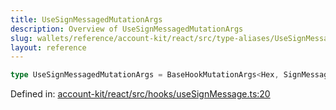 ```yaml
---
title: UseSignMessagedMutationArgs
description: Overview of UseSignMessagedMutationArgs
slug: wallets/reference/account-kit/react/src/type-aliases/UseSignMessagedMutationArgs
layout: reference
---
```


```ts
type UseSignMessagedMutationArgs = BaseHookMutationArgs<Hex, SignMessageArgs>;
```

Defined in: [account-kit/react/src/hooks/useSignMessage.ts:20](https://github.com/alchemyplatform/aa-sdk/blob/08da565ff1e1b5bcae4581d79993c4ed9e522c16/account-kit/react/src/hooks/useSignMessage.ts#L20)

